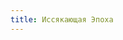 ```yaml
---
title: Иссякающая Эпоха
---
```



<Audio fixed src="Aerosmith - Dream On.mp3"/>
<ButtonCover src="../outgoing-age.jpg" title="Иссякающая Эпоха" cover/>

<BlockquoteBox warning text>
    Не суждено смертному знать всей полноты истории своей родины, ни то что истории всего мира.

    В этой статье грамотно упакованы 200 лет актуальной истории Нихерии, но даже это краткое знание потребуется лишь в большой степени учёному герою.
</BlockquoteBox>

<br/>
<CoverHeading topSubtitle="Индикт Мертворожденных" text="1 - 15 гиэ" center/>
<Timestamp text="1 год ИЭ"/>
Иссякающая, *или Иссякшая, как ее зовут в Реабор-Тхаес*, эпоха началась в тот день, когда Боги — Триум — покинули Нихерию. Для смертных они оставили множество порталов, чтобы покинуть этот мир. *Механизмы Реинкарнации* в Нихерии остановили свою работу. Эпоха Разума ушла. Наступил [Индикт Мертворожденных](stillborn-indict). Больше половины населения Нихерии покинуло родной мир через божественные порталы, но они закрылись. Когда это произошло, люди продолжали умирать от множества более чем естественных причин, совершенно не оставляя потомства.

Естественно, разумное население мира подкосило настолько, что существование цивилизации было не под вопросом, но под вполне себе утверждением, гласящим о ее неотвратном конце. Более того, такое положение утвердилось в умах еще в первые годы Иссякшей Эпохи. 15-й год казался настоящим концом света. Воздух был переполнен аурой бесконечных сожалений об упущенной возможности уйти из этого проклятого мира через портал.
<div right>
    [Читать полную статью →](stillborn-indict)
</div>

<NiheriaRuler short/>
<CoverHeading topSubtitle="Декада Нежеланных" text="15 - 25 гиэ" center/><br/>
<Timestamp text="15 год ИЭ"/>
Внезапно сотни тысяч существ по всей земле Нихерии дали потомство. Грянула [Декада Нежеланных](stillborn-indict#Декада-Нежеланных). И еще с десяток лет крики детенышей самых разных биологических видов раздавались по всей Нихерии в неизмеримых масштабах. Известно, что демографический взрыв этого периода выражается в огромном количестве *страдающих болезнями духа*.

В это время из руин прошлого возникло множество новых государств, также как и других социальных (в основном считающихся преступными) групп. Восстали из пепла редрехан, считавшиеся исчезнувшими. Бесчисленные орды мародеров явились как мрак *человеческого хаоса* – на востоке и западе, и как свет *разумной анархии* – на севере и юге.

Покончив с издевательствами судьбы, Нихерия пришла к стадии [Периода Восстановления](recovery-period).
<div right>
    [Читать полную статью →](stillborn-indict)
</div>

<NiheriaRuler/>
<CoverHeading topSubtitle="Период Восстановления" text="26 - 90 гИЭ" center/>
Успокоившись и осознав, что *жизни — быть*, история устремилась в будущее с такой настойчивостью, что прошлое стало презираемым. *Исторические артефакты падали в цене*, если не двигали прогресс современности. Технологии, науки в виде древних книг и чертежей активно скупали у мародёров запада со всего мира, переписывали, издавали как новые. Литературу магических наук на востоке предавали огню за ненадобностью и неактуальностью...
<BlockquoteBox text>
    ...пока не оказалось, что *магия в Нихерии как прежде существует*, но никто не имеет и малейшего понятия о том, как ей пользоваться. Древние специалисты разводили руки: их знания были либо забыты, либо бесполезны, а иногда и крайне опасны — неуклюжие попытки вспомнить прошлое приводили к неожиданным результатам, *но давали наилучшие плоды на пути к новому знанию.*
</BlockquoteBox>
На севере государства *редрехан* осваивали руины городов, брошеных предками. *Люди*, как и прежде, занимаются неудержимой экспансией в составе разных держав или вовсе без государственности; а плодятся как никогда прежде. *Дворфы* и люди Мордвина активно раскапывают Древнюю Мордвинскую империю, устанавливая законную власть на брошеных территориях Арвии и Сикстиннского региона. *Последняя Республика Луат* терпит нападения буквально со всех сторон, теперь еще и от полуразумных *кхарфиров* с севера; в то же время республиканцы наладили первый в своей новой истории торговый канал. *Адмиралтейство*, островное государство Архипелага, как и следовало ожидать, бесконфликтно распадается.

Период весьма длительный и насыщенный результатами нескольки длительных процессов, а не множества разрозненных событий. Переходом в эпоху неисчислимых изменений и знаменуется начало [*Вехи Возрождения*](renaissance-period).
<div right>
    [Читать полную статью →](recovery-period)
</div>

<NiheriaRuler/>
<CoverHeading topSubtitle="Веха Возрождения" text="91 - 140 гИЭ" center/>
Депрессия закончилась, рывок Периода Восстановления себя исчерпал и люд начал брать от жизни всё, что имеет.
> Новое искусство, новые технологии, новые культы и новые конфлиты — всё это возникало ежегодно как бы само по себе, как продукт насыщенной жизни *постиндиктового периода*. 

Пока *Реабор*, новое государство редрехан, борется с напастью ликантропии, тёмные редрехан завершают очередную Кочевую директиву и устанавливают колониальную государственность на северном архипелаге. Между обоими племенами остроухих ведутся переговоры о взаимной защите границ от мародеров. 

*Тейель*, государство свободолюбивых анархистов, признает вервольфов существующими и, что важнее, разумными, а те в свою очередь ослабляют натиск на город. Вольному Тейелю пришлось отказаться от свободы — перейти к классической государственной системе, чтобы пережить экспансию кхарфиров, истреблявших анархистов за стенами города. Примеру города последовали и ликантропы Ходртастада, заключившие альянс с Тейелем. 

А в *Коркафте* после смены власти попытались изобрести демократию, но получилось не очень. *Барсельит и Луат* объединяются в альянсе для защиты северных и южных границ, а ламах-виден, не способные терпеть правление людей, таинственным образом договариваются с ламах-ибэ и в считанные дни устанавливают суверенитет и стены.

Силами Мордвина *Арвия* очищается от неорганизованной преступности, а организованную национализирует. Королева Гирндор провозглашает Мордвин империей, а два десятилетия спустя король Сикстинны и Флатрийского пакта Каргас Стужеброд присягает на верность императрице, которая получила в свои руки последние новинки магических искусств и флот риафийской традиции.
<div right>
    [Читать полную статью →](renaissance-period)
</div>

<NiheriaRuler/>
<CoverHeading topSubtitle="Туманы Руин" text="141 - 160 гИЭ" center/>
В Арвии не заметили разницы, но в Мордвине впервые на официальном совещании заговорили о туманах. Они покрывали все земли Нихерии, мир покрывал смог. И ничего хорошего из этого смога не приходило. Первым новые катастрофы как всегда терпит Луат, но вскоре бесплотные духи, рождённые Туманами, стали международной проблемой. 

Для расследования явления в Мордвине была создана организация [Искра](../guidebook/guilds/sparkle). Параллельно и независимо в Луате из остатков международной Инквизиции, риафийских ищеек и действующих членов [Адмиралтейства](../guidebook/guilds/admiralty) было утверждено [Бюро Вычищения](../guidebook/guilds/purge-bureau), преследующее те же цели, что и *Искра*, но применяющее другие методы.  

Тёмные редрехан и забытые объединяются в альянсе — **Наат'Реабор**, чтобы защитить колонии, священные земли, бороться с мародёрами и конкурировать с государствами дворфов и людей.

Тейельцы стали первыми не-кхарфирами, посетившими великие города загадочной Афитры. Кхарфиры, тейельцы и луатцы перестали мутить воду на границах, определили их и наладили позитивный дипломатический контакт.

Религиозные организации кхарфиров соединяются в мегазорда перед угрозой Туманов Руин и оказывают им жестоячайший отпор. А шахтёры тем временем, вооружившиеся человеческим и дворфийским инструментами, устраивают рейд на безымянный кряж столь сильный, что границы на картах были расширены вглубь горной цепи.

Коркафт входит в стадию активного соперничества с Секри в торговом деле. Адмиралтейство — не признанная государством организация — выдаёт ярлыки, официально подтверждающие ваше участие в торговле на стороне Коркафта. Де-факто наличие такого ярлыка позволяло топить арвийские корабли, не получая даже косого взгляда со стороны береговой охраны зоны влияния Адмиралтейства. 

Луат и Барсельит вновь усиливают свою государственность и принимают федеративное устройство, став **Федерацией Луат**. Держава испытывала наибольшие проблемы с Туманами, чем все остальные: за пару месяцев Луат потерял несколько небольших городов. Впрочем, как это и ожидается от бронзокровых луатцев, они незамедлительно их вернули и восстановили.

Императрица Гирндор начинает процесс, прозванный **Инициация Доминионов**. Доминион Флатрия остановил борьбу с мародёрами Золотого Гребня и начал скупать то, за что раньше воевал. Сикстиннский доминион акцентировал внимание на создании величайшей магической академии в Нихерии, у них даже удалось удерживать этот статус бесспорным некоторое время. В Доминионе Секри как всегда — торговля и узаконенная преступность.
<div right>
    [Читать полную статью →](ruins-haze)
</div>

<NiheriaRuler/>
<CoverHeading topSubtitle="Резистенция" text="161 гИЭ - н.в." center/>
Мир выучил о злорадных, смертоносных Туманах, покрывающих землю, как можно больше. Вдоволь насладившись мирной жизнью с лишь небольшой толикой страданий и ужаса, Нихерия начала решительно сопротивляться нарастающей угрозе. Основной целью сопротивления стали порождаемые смогом мороки, ордами выползающие из неизвестности, но затем державы стали сопротивляться друг другу.

Древние редрехан за пару месяцев совершили в своём молодом государстве несколько переворотов и реформаций, которые унесли множество жизней, но привнесли в конечном счёте некоторую разумность в жизнь государства. Собрание Домов приняло в себя «светлокожие» роды, а Ковен был собран заново, впервые включив в свой состав представителя Наат, тёмных.

*Собрание Бюргеров Луата* вновь всех переиграло и в целях укрепления державы преобразовало федеративную власть в унитарную, упразднив к тому же незадолго до этого Адмиралтейский кабинет в Барсельите. Последний таким образом уже официально не разделял историю Коркафта и Адмиралтейства. Федерация Луат вновь становится Последней Республикой Луат, а Барсельит превращается в провинцию, административно-территориальную единицу, не обладающую признаками государства.

Борящаяся с Туманами, Великая Афитра отдаёт несколько «бесполезных и опасных» регионов в пользу Вече Тейеля и Последней Республики Луат. А диковатая секта Великой Афитры, Триум-Доктрина, за 30 лет Резистенции обернулась настоящей мировой религией с наибольшим числом поклонников по всей Нихерии. Популярности [Триум-Доктрины](../guidebook/guilds/trium) можно только позавидовать. Как они этого добились? Чудом и невероятно тяжелым трудом.  
*Из Ливанти́ха было отправлено несколько миссий для распространения учения и власти Триума. Известные данные говорят об их успехе как минимум в Коркафте, в Последней Республике и в Доминионе Флатрия.*
<div right>
    [Читать полную статью →](resistentia)
</div>